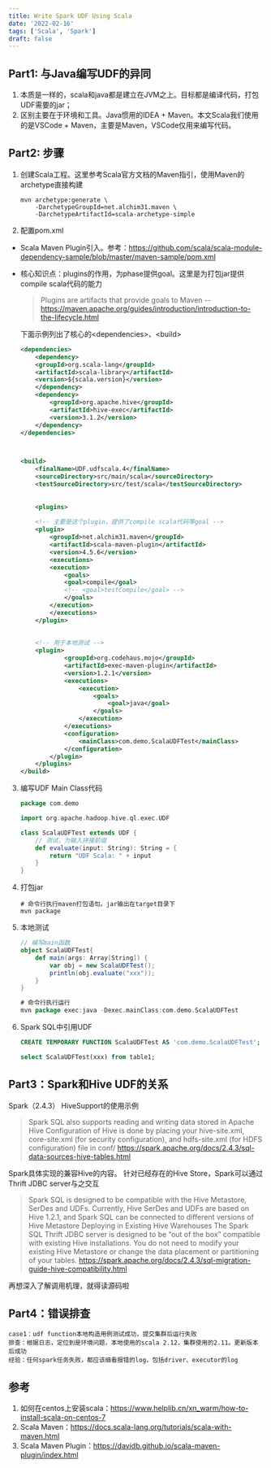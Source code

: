 ```yaml
---
title: Write Spark UDF Using Scala
date: '2022-02-16'
tags: ['Scala', 'Spark']
draft: false
---
```


## Part1: 与Java编写UDF的异同
1. 本质是一样的，scala和java都是建立在JVM之上。目标都是编译代码，打包UDF需要的jar；
2. 区别主要在于环境和工具。Java惯用的IDEA + Maven。本文Scala我们使用的是VSCode + Maven，主要是Maven，VSCode仅用来编写代码。

## Part2: 步骤
1. 创建Scala工程。这里参考Scala官方文档的Maven指引，使用Maven的archetype直接构建
    ```shell
    mvn archetype:generate \
        -DarchetypeGroupId=net.alchim31.maven \
        -DarchetypeArtifactId=scala-archetype-simple
    ```

2. 配置pom.xml
* Scala Maven Plugin引入。参考：https://github.com/scala/scala-module-dependency-sample/blob/master/maven-sample/pom.xml
* 核心知识点：plugins的作用，为phase提供goal。这里是为打包jar提供compile scala代码的能力

    > Plugins are artifacts that provide goals to Maven
    > -- https://maven.apache.org/guides/introduction/introduction-to-the-lifecycle.html

    下面示例列出了核心的\<dependencies>、\<build>
    ```xml
    <dependencies>
        <dependency>
        <groupId>org.scala-lang</groupId>
        <artifactId>scala-library</artifactId>
        <version>${scala.version}</version>
        </dependency>
        <dependency>
            <groupId>org.apache.hive</groupId>
            <artifactId>hive-exec</artifactId>
            <version>3.1.2</version>
        </dependency>
    </dependencies>

    
    
    <build>
        <finalName>UDF.udfscala.4</finalName>
        <sourceDirectory>src/main/scala</sourceDirectory>
        <testSourceDirectory>src/test/scala</testSourceDirectory>
        
        
        <plugins>
        
        <!-- 主要是这个plugin，提供了compile scala代码等goal -->
        <plugin>
            <groupId>net.alchim31.maven</groupId>
            <artifactId>scala-maven-plugin</artifactId>
            <version>4.5.6</version>
            <executions>
            <execution>
                <goals>
                <goal>compile</goal>
                <!-- <goal>testCompile</goal> -->
                </goals>
            </execution>
            </executions>
        </plugin>
        
        
        <!-- 用于本地测试 -->
        <plugin>
                <groupId>org.codehaus.mojo</groupId>
                <artifactId>exec-maven-plugin</artifactId>
                <version>1.2.1</version>
                <executions>
                    <execution>
                        <goals>
                            <goal>java</goal>
                        </goals>
                    </execution>
                </executions>
                <configuration>
                    <mainClass>com.demo.ScalaUDFTest</mainClass>
                </configuration>
            </plugin>
        </plugins>
    </build>
    ```

3. 编写UDF Main Class代码 
    ```scala
    package com.demo

    import org.apache.hadoop.hive.ql.exec.UDF

    class ScalaUDFTest extends UDF {
        // 测试，为输入拼接前缀
        def evaluate(input: String): String = {
            return "UDF Scala: " + input
        }
    }
    ```

4. 打包jar
    ```shell
    # 命令行执行maven打包语句。jar输出在target目录下
    mvn package
    ```

5. 本地测试
    ```scala
    // 编写main函数
    object ScalaUDFTest{
        def main(args: Array[String]) {
            var obj = new ScalaUDFTest();
            println(obj.evaluate("xxx"));
        }
    }

    # 命令行执行运行
    mvn package exec:java -Dexec.mainClass:com.demo.ScalaUDFTest
    ```

6. Spark SQL中引用UDF
    ```sql
    CREATE TEMPORARY FUNCTION ScalaUDFTest AS 'com.demo.ScalaUDFTest';

    select ScalaUDFTest(xxx) from table1;
    ```

## Part3：Spark和Hive UDF的关系
Spark（2.4.3） HiveSupport的使用示例
> Spark SQL also supports reading and writing data stored in Apache Hive
Configuration of Hive is done by placing your hive-site.xml, core-site.xml (for security configuration), and hdfs-site.xml (for HDFS configuration) file in conf/
https://spark.apache.org/docs/2.4.3/sql-data-sources-hive-tables.html

Spark具体实现的兼容Hive的内容。     针对已经存在的Hive Store，Spark可以通过Thrift JDBC server与之交互
> Spark SQL is designed to be compatible with the Hive Metastore, SerDes and UDFs. Currently, Hive SerDes and UDFs are based on Hive 1.2.1, and Spark SQL can be connected to different versions of Hive Metastore
Deploying in Existing Hive Warehouses
The Spark SQL Thrift JDBC server is designed to be “out of the box” compatible with existing Hive installations. You do not need to modify your existing Hive Metastore or change the data placement or partitioning of your tables.
https://spark.apache.org/docs/2.4.3/sql-migration-guide-hive-compatibility.html

再想深入了解调用机理，就得读源码啦

## Part4：错误排查
```
case1：udf function本地构造用例测试成功，提交集群后运行失败
排查：根据日志，定位到是环境问题，本地使用的scala 2.12，集群使用的2.11。更新版本后成功
经验：任何spark任务失败，都应该细看报错的log，包括driver、executor的log
```               

## 参考
1. 如何在centos上安装scala：https://www.helplib.cn/xn_warm/how-to-install-scala-on-centos-7
2. Scala Maven：https://docs.scala-lang.org/tutorials/scala-with-maven.html
3. Scala Maven Plugin：https://davidb.github.io/scala-maven-plugin/index.html
